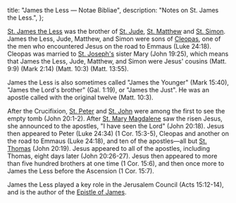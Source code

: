   title: "James the Less — Notae Bibliae",
  description: "Notes on St. James the Less.",
};

<Initial text="James the Less" />

[St. James the Less](/glossary/names#james) was the brother of [St. Jude](/people/saints/apostles/jude), [St. Matthew](/people/saints/apostles/matthew) and [St. Simon](/people/saints/apostles/simon). James the Less, Jude, Matthew, and Simon were sons of [Cleopas](/glossary/names#cleopas), one of the men who encountered Jesus on the road to Emmaus (Luke 24:18). Cleopas was married to [St. Joseph's](/people/saints/biblical/joseph) sister Mary (John 19:25), which means that James the Less, Jude, Matthew, and Simon were Jesus' cousins (Matt. 9:9) (Mark 2:14) (Matt. 10:3) (Matt. 13:55).

James the Less is also sometimes called "James the Younger" (Mark 15:40), "James the Lord's brother" (Gal. 1:19), or "James the Just". He was an apostle called with the original twelve (Matt. 10:3).

After the Crucifixion, [St. Peter](/people/saints/apostles/peter) and [St. John](/people/saints/apostles/john) were among the first to see the empty tomb (John 20:1-2). After [St. Mary Magdalene](/people/saints/biblical/mary-magdalene) saw the risen Jesus, she announced to the apostles, "I have seen the Lord" (John 20:18). Jesus then appeared to Peter (Luke 24:34) (1 Cor. 15:3-5), Cleopas and another on the road to Emmaus (Luke 24:18), and ten of the apostles—all but [St. Thomas](/people/saints/apostles/thomas) (John 20:19). Jesus appeared to all of the apostles, including Thomas, eight days later (John 20:26-27). Jesus then appeared to more than five hundred brothers at one time (1 Cor. 15:6), and then once more to James the Less before the Ascension (1 Cor. 15:7).

James the Less played a key role in the Jerusalem Council (Acts 15:12-14), and is the author of the [Epistle of James](/bible/new-testament/epistles/james).
